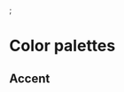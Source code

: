 

<Meta title="Documentation/ColorPalettes" />;

# Color palettes

## Accent

<ColorPalette>
  <ColorItem
    title="vars.color.background"
    subtitle="Background"
    colors={vars.color.background}
  />
  <ColorItem
    title="vars.color.border"
    subtitle="Border"
    colors={vars.color.border}
  />
  <ColorItem
    title="vars.color.button"
    subtitle="Button"
    colors={vars.color.button}
  />
  <ColorItem
    title="vars.color.surface"
    subtitle="Surface"
    colors={vars.color.surface}
  />
  <ColorItem title="vars.color.tint" subtitle="Tint" colors={vars.color.tint} />
  <ColorItem title="vars.color.text" subtitle="Text" colors={vars.color.text} />
</ColorPalette>

